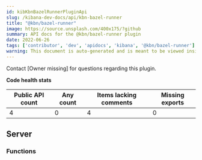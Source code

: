 ```yaml
---
id: kibKbnBazelRunnerPluginApi
slug: /kibana-dev-docs/api/kbn-bazel-runner
title: "@kbn/bazel-runner"
image: https://source.unsplash.com/400x175/?github
summary: API docs for the @kbn/bazel-runner plugin
date: 2022-06-26
tags: ['contributor', 'dev', 'apidocs', 'kibana', '@kbn/bazel-runner']
warning: This document is auto-generated and is meant to be viewed inside our experimental, new docs system. Reach out in #docs-engineering for more info.
---
```




Contact [Owner missing] for questions regarding this plugin.

**Code health stats**

| Public API count  | Any count | Items lacking comments | Missing exports |
|-------------------|-----------|------------------------|-----------------|
| 4 | 0 | 4 | 0 |

## Server

### Functions
<DocDefinitionList data={kbnBazelRunnerObj.server.functions}/>

